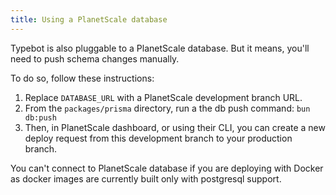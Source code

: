 ```yaml
---
title: Using a PlanetScale database
---
```


Typebot is also pluggable to a PlanetScale database. But it means, you'll need to push schema changes manually.

To do so, follow these instructions:

1. Replace `DATABASE_URL` with a PlanetScale development branch URL.
2. From the `packages/prisma` directory, run a the db push command: `bun db:push`
3. Then, in PlanetScale dashboard, or using their CLI, you can create a new deploy request from this development branch to your production branch.

<Note>
  You can't connect to PlanetScale database if you are deploying with Docker as
  docker images are currently built only with postgresql support.
</Note>
